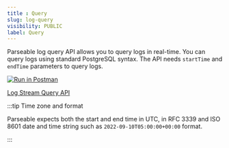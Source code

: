 ```yaml
---
title : Query
slug: log-query
visibility: PUBLIC
label: Query
---
```


<head>
<title>Parseable Log Query API | Parseable</title>
<meta charSet="utf-8" />
<meta name="twitter:card" content="summary" />
</head>

Parseable log query API allows you to query logs in real-time. You can query logs using standard PostgreSQL syntax. The API needs `startTime` and `endTime` parameters to query logs. 

[![Run in Postman](https://run.pstmn.io/button.svg)](https://god.gw.postman.com/run-collection/22353706-8555bcd5-8af3-4fe9-9e55-52867217561c?action=collection%2Ffork&collection-url=entityId%3D22353706-8555bcd5-8af3-4fe9-9e55-52867217561c%26entityType%3Dcollection%26workspaceId%3De84052ac-c01a-435a-bb68-d2076623474a)

[Log Stream Query API](https://www.postman.com/parseable/workspace/parseable/request/22353706-7b281b33-2f37-4034-9386-9a78e37b1db1)

:::tip Time zone and format

Parseable expects both the start and end time in UTC, in RFC 3339 and ISO 8601 date and time string such as `2022-09-10T05:00:00+00:00` format.

:::
